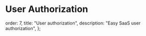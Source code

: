 # User Authorization

  order: 7,
  title: "User authorization",
  description: "Easy SaaS user authorization",
};

<Cards>
  <Card file="./index.mdx" root="user-authorization" />
</Cards>
